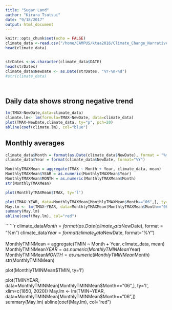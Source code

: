 ```yaml
---
title: "Sugar Land"
author: "Kirara Tsutsui"
date: "9/18/2017"
output: html_document
---
```


```r


knitr::opts_chunk$set(echo = FALSE)
climate_data <-read.csv("/home/CAMPUS/ktaa2016/Climate_Change_Narratives/Student_Folders/Kirara_Tsutsui/kirara_houston_data.csv")
head(climate_data)


strDates <-as.character(climate_data$DATE) 
head(strDates)
climate_data$NewDate <- as.Date(strDates, "%Y-%m-%d")
#str(climate_data)




```

## Daily data shows strong negative trend 



```r
lm(TMAX~NewDate,data=climate_data)
climate.lm<- lm(formula=TMAX~NewDate, data=climate_data)
plot(TMAX~NewDate,climate_data, ty="p", pch=20)
abline(coef(climate.lm), col="blue")
``````````````


## Monthly averages

```r
climate_data$Month = format(as.Date(climate_data$NewDate), format = "%m") 
climate_data$Year = format(climate_data$NewDate, format="%Y")

MonthlyTMAXMean = aggregate(TMAX ~ Month + Year, climate_data, mean)
MonthlyTMAXMean$YEAR = as.numeric(MonthlyTMAXMean$Year) 
MonthlyTMAXMean$MONTH = as.numeric(MonthlyTMAXMean$Month) 
str(MonthlyTMAXMean)

plot(MonthlyTMAXMean$TMAX, ty='l')

plot(TMAX~YEAR, data=MonthlyTMAXMean[MonthlyTMAXMean$Month=="06",], ty='l', xlim=c(1850, 2020)) 
May.lm <- lm(TMAX~YEAR, data=MonthlyTMAXMean[MonthlyTMAXMean$Month=="06",])
summary(May.lm)
abline(coef(May.lm), col="red")

`````
``````r
climate_data$Month = format(as.Date(climate_data$NewDate), format = "%m") 
climate_data$Year = format(climate_data$NewDate, format="%Y")

MonthlyTMINMean = aggregate(TMIN ~ Month + Year, climate_data, mean)
MonthlyTMINMean$YEAR = as.numeric(MonthlyTMINMean$Year) 
MonthlyTMINMean$MONTH = as.numeric(MonthlyTMINMean$Month) 
str(MonthlyTMINMean)

plot(MonthlyTMINMean$TMIN, ty='l')

plot(TMINYEAR, data=MonthlyTMINMean[MonthlyTMINMean$Month=="06",], ty='l', xlim=c(1850, 2020)) 
May.lm <- lm(TMIN~YEAR, data=MonthlyTMINMean[MonthlyTMINMean$Month=="06",])
summary(May.lm)
abline(coef(May.lm), col="red")







